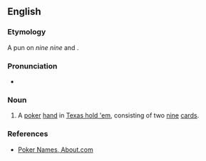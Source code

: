 ==English==

===Etymology===
A pun on ''nine nine'' and {{der|en|de|[[nein]] nein||no, no}}.

===Pronunciation===
* {{audio|en|en-au-German virgin.ogg|Audio (AU)}}

===Noun===
{{en-noun}}

# {{lb|en|idiomatic|poker}} A [[poker]] [[hand]] in [[Texas hold 'em]], consisting of two [[nine]] [[card]]s.

===References===
* [http://casinogambling.about.com/od/poker/a/pokernamens.htm Poker Names, About.com]